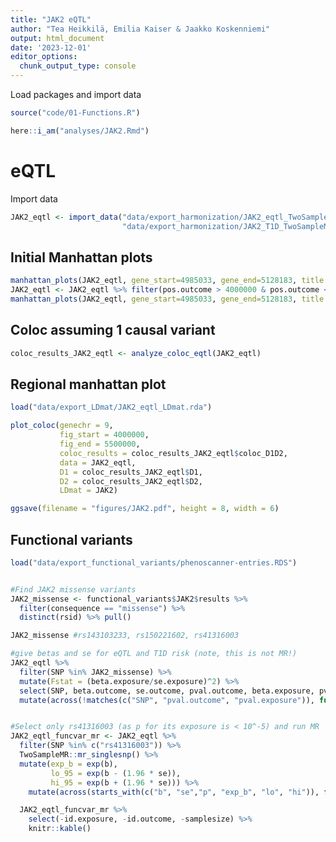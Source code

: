 ```yaml
---
title: "JAK2 eQTL"
author: "Tea Heikkilä, Emilia Kaiser & Jaakko Koskenniemi"
output: html_document
date: '2023-12-01'
editor_options:
  chunk_output_type: console
---
```


  Load packages and import data
```r

source("code/01-Functions.R")

here::i_am("analyses/JAK2.Rmd")

```

# eQTL

Import data 
```r
JAK2_eqtl <- import_data("data/export_harmonization/JAK2_eqtl_TwoSampleMR.csv", 
                         "data/export_harmonization/JAK2_T1D_TwoSampleMR.csv", has_beta = TRUE)
```

## Initial Manhattan plots
```r
manhattan_plots(JAK2_eqtl, gene_start=4985033, gene_end=5128183, title = "JAK2")
JAK2_eqtl <- JAK2_eqtl %>% filter(pos.outcome > 4000000 & pos.outcome < 5500000) 
manhattan_plots(JAK2_eqtl, gene_start=4985033, gene_end=5128183, title = "JAK2")
```

## Coloc assuming 1 causal variant
```r
coloc_results_JAK2_eqtl <- analyze_coloc_eqtl(JAK2_eqtl)

```

## Regional manhattan plot

```r

load("data/export_LDmat/JAK2_eqtl_LDmat.rda")

plot_coloc(genechr = 9,
           fig_start = 4000000,
           fig_end = 5500000,
           coloc_results = coloc_results_JAK2_eqtl$coloc_D1D2,
           data = JAK2_eqtl,
           D1 = coloc_results_JAK2_eqtl$D1,
           D2 = coloc_results_JAK2_eqtl$D2,
           LDmat = JAK2)

ggsave(filename = "figures/JAK2.pdf", height = 8, width = 6)
```



## Functional variants


```r
load("data/export_functional_variants/phenoscanner-entries.RDS")


#Find JAK2 missense variants
JAK2_missense <- functional_variants$JAK2$results %>% 
  filter(consequence == "missense") %>%  
  distinct(rsid) %>% pull()

JAK2_missense #rs143103233, rs150221602, rs41316003

#give betas and se for eQTL and T1D risk (note, this is not MR!)
JAK2_eqtl %>%
  filter(SNP %in% JAK2_missense) %>%
  mutate(Fstat = (beta.exposure/se.exposure)^2) %>% 
  select(SNP, beta.outcome, se.outcome, pval.outcome, beta.exposure, pval.exposure, Fstat) %>%
  mutate(across(!matches(c("SNP", "pval.outcome", "pval.exposure")), function(x) signif(x, digits = 2)))


#Select only rs41316003 (as p for its exposure is < 10^-5) and run MR
JAK2_eqtl_funcvar_mr <- JAK2_eqtl %>%
  filter(SNP %in% c("rs41316003")) %>%
  TwoSampleMR::mr_singlesnp() %>%
  mutate(exp_b = exp(b), 
         lo_95 = exp(b - (1.96 * se)),
         hi_95 = exp(b + (1.96 * se))) %>%
    mutate(across(starts_with(c("b", "se","p", "exp_b", "lo", "hi")), function(x) signif(x, digits = 2)))

  JAK2_eqtl_funcvar_mr %>% 
    select(-id.exposure, -id.outcome, -samplesize) %>% 
    knitr::kable()

```


